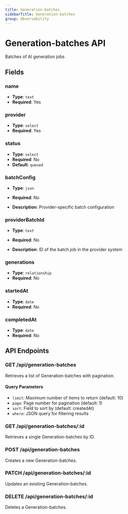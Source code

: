 ```yaml
---
title: Generation-batches
sidebarTitle: Generation-batches
group: Observability
---
```


# Generation-batches API

Batches of AI generation jobs

## Fields

### name

- **Type**: `text`
- **Required**: Yes

### provider

- **Type**: `select`
- **Required**: Yes

### status

- **Type**: `select`
- **Required**: No
- **Default**: `queued`

### batchConfig

- **Type**: `json`
- **Required**: No

- **Description**: Provider-specific batch configuration

### providerBatchId

- **Type**: `text`
- **Required**: No

- **Description**: ID of the batch job in the provider system

### generations

- **Type**: `relationship`
- **Required**: No

### startedAt

- **Type**: `date`
- **Required**: No

### completedAt

- **Type**: `date`
- **Required**: No

## API Endpoints

### GET /api/generation-batches

Retrieves a list of Generation-batches with pagination.

#### Query Parameters

- `limit`: Maximum number of items to return (default: 10)
- `page`: Page number for pagination (default: 1)
- `sort`: Field to sort by (default: createdAt)
- `where`: JSON query for filtering results

### GET /api/generation-batches/:id

Retrieves a single Generation-batches by ID.

### POST /api/generation-batches

Creates a new Generation-batches.

### PATCH /api/generation-batches/:id

Updates an existing Generation-batches.

### DELETE /api/generation-batches/:id

Deletes a Generation-batches.
